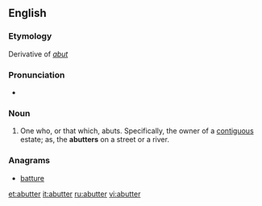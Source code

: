 ==English==

===Etymology===
Derivative of ''[[abut]]''

===Pronunciation===
* {{IPA|/əˈbʌttə/}}

===Noun===
{{en-noun}}

# One who, or that which, abuts. Specifically, the owner of a [[contiguous]] estate; as, the '''abutters''' on a street or a river.

===Anagrams===
* [[batture#English|batture]]

[[et:abutter]]
[[it:abutter]]
[[ru:abutter]]
[[vi:abutter]]